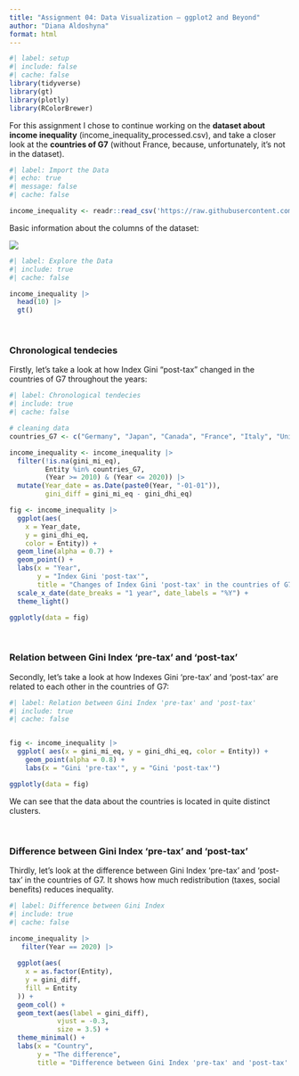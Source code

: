 ```yaml
---
title: "Assignment 04: Data Visualization — ggplot2 and Beyond"
author: "Diana Aldoshyna"
format: html
---
```


```r
#| label: setup
#| include: false
#| cache: false
library(tidyverse)
library(gt)
library(plotly)
library(RColorBrewer)
```


For this assignment I chose to continue working on the **dataset about income inequality** (income_inequality_processed.csv), and take a closer look at the **countries of G7** (without France, because, unfortunately, it's not in the dataset).

```r
#| label: Import the Data
#| echo: true
#| message: false
#| cache: false

income_inequality <- readr::read_csv('https://raw.githubusercontent.com/rfordatascience/tidytuesday/main/data/2025/2025-08-05/income_inequality_processed.csv')
```

Basic information about the columns of the dataset:

![](image.png)

```r
#| label: Explore the Data
#| include: true
#| cache: false

income_inequality |> 
  head(10) |> 
  gt()
```

<br>

### Chronological tendecies
Firstly, let's take a look at how Index Gini "post-tax" changed in the countries of G7 throughout the years:


```r
#| label: Chronological tendecies
#| include: true
#| cache: false

# cleaning data
countries_G7 <- c("Germany", "Japan", "Canada", "France", "Italy", "United Kingdom", "United States")

income_inequality <- income_inequality |> 
  filter(!is.na(gini_mi_eq),
         Entity %in% countries_G7,
         (Year >= 2010) & (Year <= 2020)) |> 
  mutate(Year_date = as.Date(paste0(Year, "-01-01")),
         gini_diff = gini_mi_eq - gini_dhi_eq)

fig <- income_inequality |> 
  ggplot(aes(
    x = Year_date, 
    y = gini_dhi_eq, 
    color = Entity)) +
  geom_line(alpha = 0.7) +
  geom_point() +
  labs(x = "Year",
       y = "Index Gini 'post-tax'",
       title = "Changes of Index Gini 'post-tax' in the countries of G7 throughout the years") +
  scale_x_date(date_breaks = "1 year", date_labels = "%Y") +
  theme_light()

ggplotly(data = fig)
```

<br>

### Relation between Gini Index 'pre-tax' and 'post-tax' 
Secondly, let's take a look at how Indexes Gini 'pre-tax' and 'post-tax' are related to each other in the countries of G7:


```r
#| label: Relation between Gini Index 'pre-tax' and 'post-tax' 
#| include: true
#| cache: false


fig <- income_inequality |> 
  ggplot( aes(x = gini_mi_eq, y = gini_dhi_eq, color = Entity)) +
    geom_point(alpha = 0.8) +
    labs(x = "Gini 'pre-tax'", y = "Gini 'post-tax'")

ggplotly(data = fig)
```
We can see that the data about the countries is located in quite distinct clusters.

<br>

### Difference between Gini Index 'pre-tax' and 'post-tax'
Thirdly, let's look at the difference between Gini Index 'pre-tax' and 'post-tax' in the countries of G7. It shows how much redistribution (taxes, social benefits) reduces inequality.

```r
#| label: Difference between Gini Index
#| include: true
#| cache: false

income_inequality |> 
   filter(Year == 2020) |> 
  
  ggplot(aes(
    x = as.factor(Entity), 
    y = gini_diff,
    fill = Entity            
  )) +
  geom_col() +
  geom_text(aes(label = gini_diff), 
            vjust = -0.3,
            size = 3.5) +
  theme_minimal() +
  labs(x = "Country",
       y = "The difference",
       title = "Difference between Gini Index 'pre-tax' and 'post-tax' in 2020")

```

